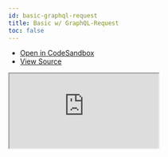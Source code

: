 ```yaml
---
id: basic-graphql-request
title: Basic w/ GraphQL-Request
toc: false
---
```


- [Open in CodeSandbox](https://codesandbox.io/s/github/tannerlinsley/react-query/tree/master/examples/basic-graphql-request)
- [View Source](https://github.com/tannerlinsley/react-query/tree/master/examples/basic-graphql-request)

<iframe
  src="https://codesandbox.io/embed/github/tannerlinsley/react-query/tree/master/examples/basic-graphql-request?autoresize=1&fontsize=14&theme=dark"
  title="tannerlinsley/react-query: basic-graphql-request"
  sandbox="allow-forms allow-modals allow-popups allow-presentation allow-same-origin allow-scripts"
  style={{
    width: '100%',
    height: '80vh',
    border: '0',
    borderRadius: 8,
    overflow: 'hidden',
    position: 'static',
    zIndex: 0,
  }}
></iframe>
